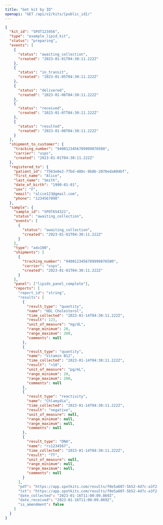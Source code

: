 ```yaml
---
title: "Get kit by ID"
openapi: "GET /api/v2/kits/{public_id}/"
---
```

<ResponseExample>

  ```json Response
  {
    "kit_id": "SPOT123456",
    "type": "example_lipid_kit",
    "status": "preparing",
    "events": [
      {
        "status": "awaiting_collection",
        "created": "2023-01-01T04:30:11.222Z"
      },
      {
        "status": "in_transit",
        "created": "2023-01-05T04:30:11.222Z"
      },
      {
        "status": "delivered",
        "created": "2023-01-06T04:30:11.222Z"
      },
      {
        "status": "received",
        "created": "2023-01-07T04:30:11.222Z"
      },
      {
        "status": "resulted",
        "created": "2023-01-08T04:30:11.222Z"
      }
    ],
    "shipment_to_customer": {
      "tracking_number": "9400123456789999876500",
      "carrier": "usps",
      "created": "2023-01-01T04:30:11.222Z"
    },
    "registered_to": {
      "patient_id": "7563e8e2-7fbd-480c-9b8b-2070eda884bf",
      "first_name": "Alice",
      "last_name": "Smith",
      "date_of_birth": "1990-01-01",
      "sex": "F",
      "email": "alice123@gmail.com",
      "phone": "1234567890"
    },
    "sample": {
      "sample_id": "SPOT654321",
      "status": "awaiting_collection",
      "events": [
        {
          "status": "awaiting_collection",
          "created": "2023-01-01T04:30:11.222Z"
        }
      ],
      "type": "adx100",
      "shipments": [
        {
          "tracking_number": "9400123456789999876500",
          "carrier": "usps",
          "created": "2023-01-01T04:30:11.222Z"
        }
      ],
      "panel": ["lipids_panel_complete"],
      "reports": [
        "report_id": "string",
        "results": [
          {
            "result_type": "quantity",
            "name": "HDL Cholesterol",
            "time_collected": "2023-01-14T04:30:11.222Z",
            "result": 123,
            "unit_of_measure": "mg/dL",
            "range_minimum": 20,
            "range_maximum": 200,
            "comments": null
          },
          {
            "result_type": "quantity",
            "name": "Vitamin B12",
            "time_collected": "2023-01-14T04:30:11.222Z",
            "result": "<10",
            "unit_of_measure": "pg/mL",
            "range_minimum": 20,
            "range_maximum": 200,
            "comments": null
          },
          {
            "result_type": "reactivity",
            "name": "Chlamydia",
            "time_collected": "2023-01-14T04:30:11.222Z",
            "result": "negative",
            "unit_of_measure": null,
            "range_minimum": null,
            "range_maximum": null,
            "comments": null
          },
          {
            "result_type": "DNA",
            "name": "rs1234567",
            "time_collected": "2023-01-14T04:30:11.222Z",
            "result": "TT",
            "unit_of_measure": null,
            "range_minimum": null,
            "range_maximum": null,
            "comments": null
          }
        ],
        "pdf": "https://app.spotkits.com/results/f0e5a607-5b52-4d7c-a3f2-c40772d41482.pdf",
        "txt": "https://app.spotkits.com/results/f0e5a607-5b52-4d7c-a3f2-c40772d41482.txt",
        "date_collected": "2023-01-16T11:00:09.869Z",
        "date_received": "2023-01-16T11:00:09.869Z",
        "is_amendment": false
      ]
    }
  }
  ```
</ResponseExample>